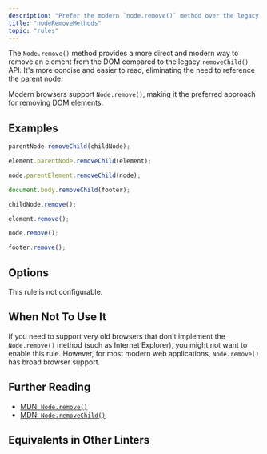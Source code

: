 ```yaml
---
description: "Prefer the modern `node.remove()` method over the legacy `parentNode.removeChild(node)` API."
title: "nodeRemoveMethods"
topic: "rules"
---
```



<RuleSummary plugin="browser" rule="nodeRemoveMethods" />

The `Node.remove()` method provides a more direct and modern way to remove an element from the DOM compared to the legacy `removeChild()` API.
It's more concise and easier to read, eliminating the need to reference the parent node.

Modern browsers support `Node.remove()`, making it the preferred approach for removing DOM elements.

## Examples

<Tabs>
<TabItem label="❌ Incorrect">

```typescript
parentNode.removeChild(childNode);
```

```typescript
element.parentNode.removeChild(element);
```

```typescript
node.parentElement.removeChild(node);
```

```typescript
document.body.removeChild(footer);
```

</TabItem>
<TabItem label="✅ Correct">

```typescript
childNode.remove();
```

```typescript
element.remove();
```

```typescript
node.remove();
```

```typescript
footer.remove();
```

</TabItem>
</Tabs>

## Options

This rule is not configurable.

## When Not To Use It

If you need to support very old browsers that don't implement the `Node.remove()` method (such as Internet Explorer), you might not want to enable this rule.
However, for most modern web applications, `Node.remove()` has broad browser support.

## Further Reading

- [MDN: `Node.remove()`](https://developer.mozilla.org/en-US/docs/Web/API/Element/remove)
- [MDN: `Node.removeChild()`](https://developer.mozilla.org/en-US/docs/Web/API/Node/removeChild)

## Equivalents in Other Linters

<RuleEquivalents pluginId="browser" ruleId="nodeRemoveMethods" />
